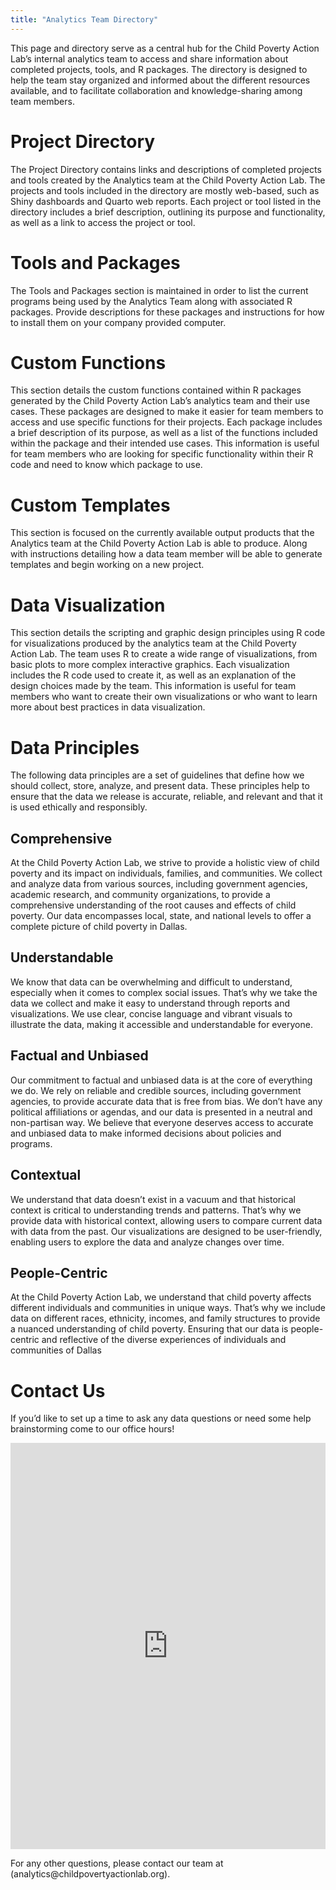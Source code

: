 ```yaml
---
title: "Analytics Team Directory"
---
```


This page and directory serve as a central hub for the Child Poverty Action Lab's internal analytics team to access and share information about completed projects, tools, and R packages. The directory is designed to help the team stay organized and informed about the different resources available, and to facilitate collaboration and knowledge-sharing among team members.

# Project Directory

The Project Directory contains links and descriptions of completed projects and tools created by the Analytics team at the Child Poverty Action Lab. The projects and tools included in the directory are mostly web-based, such as Shiny dashboards and Quarto web reports. Each project or tool listed in the directory includes a brief description, outlining its purpose and functionality, as well as a link to access the project or tool.

# Tools and Packages

The Tools and Packages section is maintained in order to list the current programs being used by the Analytics Team along with associated R packages. Provide descriptions for these packages and instructions for how to install them on your company provided computer.

# Custom Functions

This section details the custom functions contained within R packages generated by the Child Poverty Action Lab's analytics team and their use cases. These packages are designed to make it easier for team members to access and use specific functions for their projects. Each package includes a brief description of its purpose, as well as a list of the functions included within the package and their intended use cases. This information is useful for team members who are looking for specific functionality within their R code and need to know which package to use.

# Custom Templates

This section is focused on the currently available output products that the Analytics team at the Child Poverty Action Lab is able to produce. Along with instructions detailing how a data team member will be able to generate templates and begin working on a new project.

# Data Visualization

This section details the scripting and graphic design principles using R code for visualizations produced by the analytics team at the Child Poverty Action Lab. The team uses R to create a wide range of visualizations, from basic plots to more complex interactive graphics. Each visualization includes the R code used to create it, as well as an explanation of the design choices made by the team. This information is useful for team members who want to create their own visualizations or who want to learn more about best practices in data visualization.

# Data Principles

The following data principles are a set of guidelines that define how we should collect, store, analyze, and present data. These principles help to ensure that the data we release is accurate, reliable, and relevant and that it is used ethically and responsibly.

## Comprehensive

At the Child Poverty Action Lab, we strive to provide a holistic view of child poverty and its impact on individuals, families, and communities. We collect and analyze data from various sources, including government agencies, academic research, and community organizations, to provide a comprehensive understanding of the root causes and effects of child poverty. Our data encompasses local, state, and national levels to offer a complete picture of child poverty in Dallas.

## Understandable

We know that data can be overwhelming and difficult to understand, especially when it comes to complex social issues. That's why we take the data we collect and make it easy to understand through reports and visualizations. We use clear, concise language and vibrant visuals to illustrate the data, making it accessible and understandable for everyone.

## Factual and Unbiased

Our commitment to factual and unbiased data is at the core of everything we do. We rely on reliable and credible sources, including government agencies, to provide accurate data that is free from bias. We don't have any political affiliations or agendas, and our data is presented in a neutral and non-partisan way. We believe that everyone deserves access to accurate and unbiased data to make informed decisions about policies and programs.

## Contextual

We understand that data doesn't exist in a vacuum and that historical context is critical to understanding trends and patterns. That's why we provide data with historical context, allowing users to compare current data with data from the past. Our visualizations are designed to be user-friendly, enabling users to explore the data and analyze changes over time.

## People-Centric

At the Child Poverty Action Lab, we understand that child poverty affects different individuals and communities in unique ways. That's why we include data on different races, ethnicity, incomes, and family structures to provide a nuanced understanding of child poverty. Ensuring that our data is people-centric and reflective of the diverse experiences of individuals and communities of Dallas

# Contact Us

If you'd like to set up a time to ask any data questions or need some help brainstorming come to our office hours! 

<!-- Google Calendar Appointment Scheduling begin -->
<iframe src="https://calendar.google.com/calendar/appointments/schedules/AcZssZ2W4jVwLpS3ghSwPlFepMds0d-3J-t9B_pX9jALaDqrtiHlbc1EzTHiHtYWDQAyQbuIFsz3dFPo?gv=true" style="border: 0" width="100%" height="650" frameborder="0"></iframe>
<!-- end Google Calendar Appointment Scheduling -->

For any other questions, please contact our team at (analytics\@childpovertyactionlab.org).
